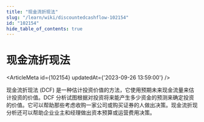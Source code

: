 ```yaml
---
title: "现金流折现法"
slug: "/learn/wiki/discountedcashflow-102154"
id: "102154"
hide_table_of_contents: true
---
```



# 现金流折现法

<ArticleMeta id={102154} updatedAt={'2023-09-26 13:59:00'} />
<div className='border-solid border-b border-t-0 my-4 border-[var(--ifm-color-gray-300)]' />

现金流折现法 (DCF) 是一种估计投资价值的方法，它使用预期未来现金流量来估计投资的价值。DCF 分析试图根据对投资将来能产生多少资金的预测来确定投资的价值。它可以帮助那些考虑收购一家公司或购买证券的人做出决策。现金流折现分析还可以帮助企业业主和经理做出资本预算或运营费用决策。
